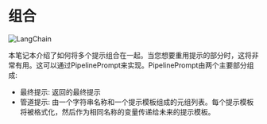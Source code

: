 # 组合

![LangChain](https://pica.zhimg.com/50/v2-56e8bbb52aa271012541c1fe1ceb11a2_r.gif 'LangChain中文网')


本笔记本介绍了如何将多个提示组合在一起。当您想要重用提示的部分时，这将非常有用。这可以通过PipelinePrompt来实现。PipelinePrompt由两个主要部分组成:

- 最终提示: 返回的最终提示
- 管道提示: 由一个字符串名称和一个提示模板组成的元组列表。每个提示模板将被格式化，然后作为相同名称的变量传递给未来的提示模板。


<Example/>
